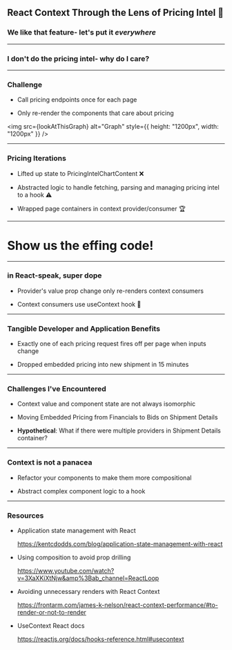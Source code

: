 

<Steps>

## React Context Through the Lens of Pricing Intel :mag_right:

### We like that feature- let's put it _everywhere_

</Steps>

---

### I don't do the pricing intel- why do I care?

---


### Challenge

<Steps>

- Call pricing endpoints once for each page

- Only re-render the components that care about pricing

</Steps>

<img
  src={lookAtThisGraph}
  alt="Graph"
  style={{ height: "1200px", width: "1200px" }}
/>

---

### Pricing Iterations

<Steps>

- Lifted up state to PricingIntelChartContent :x:

- Abstracted logic to handle fetching, parsing and managing pricing intel to a hook :warning:

- Wrapped page containers in context provider/consumer :trophy:

</Steps>

---

# Show us the effing code!

---

### in React-speak, super dope

<Steps>

- Provider's value prop change only re-renders context consumers

- Context consumers use useContext hook :muscle:

</Steps>

---

### Tangible Developer and Application Benefits

<Steps>

- Exactly one of each pricing request fires off per page when inputs change

- Dropped embedded pricing into new shipment in 15 minutes

</Steps>

---

### Challenges I've Encountered

<Steps>

- Context value and component state are not always isomorphic

- Moving Embedded Pricing from Financials to Bids on Shipment Details

- **Hypothetical**: What if there were multiple providers in Shipment Details container?

</Steps>

---

### Context is not a panacea

<Steps>

- Refactor your components to make them more compositional

- Abstract complex component logic to a hook

</Steps>

---

### Resources

- Application state management with React

  https://kentcdodds.com/blog/application-state-management-with-react

- Using composition to avoid prop drilling

  https://www.youtube.com/watch?v=3XaXKiXtNjw&amp%3Bab_channel=ReactLoop

- Avoiding unnecessary renders with React Context

  https://frontarm.com/james-k-nelson/react-context-performance/#to-render-or-not-to-render

- UseContext React docs

  https://reactjs.org/docs/hooks-reference.html#usecontext
